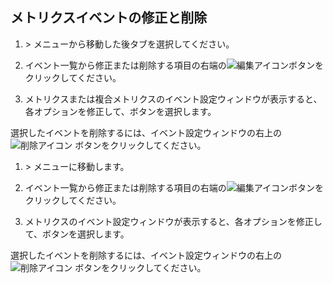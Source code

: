 ## メトリクスイベントの修正と削除

<Xclude product="npm">

1. <Cmdname sid="event_statistic" className="uitext" /> &gt; <Cmdname sid="event_setting" className="uitext" />メニューから移動した後<Cmdname sid="metrics" className="uitext" />タブを選択してください。

2. イベント一覧から修正または削除する項目の右端の![編集アイコン](/img/ico-edit.svg)ボタンをクリックしてください。

3. メトリクスまたは複合メトリクスのイベント設定ウィンドウが表示すると、各オプションを修正して、<Cmdname sid="save" className="uitext" />ボタンを選択します。

  選択したイベントを削除するには、イベント設定ウィンドウの右上の![削除アイコン](/img/ico-trash.svg) <Cmdname sid="delete" className="uitext" />ボタンをクリックしてください。

</Xclude>

<InDoc product="npm">

1. <Cmdname sid="event_statistic" className="uitext" /> &gt; <Cmdname sid="event_setting" className="uitext" />メニューに移動します。

2. イベント一覧から修正または削除する項目の右端の![編集アイコン](/img/ico-edit.svg)ボタンをクリックしてください。

3. メトリクスのイベント設定ウィンドウが表示すると、各オプションを修正して、<Cmdname sid="save" className="uitext" />ボタンを選択します。

  選択したイベントを削除するには、イベント設定ウィンドウの右上の![削除アイコン](/img/ico-trash.svg) <Cmdname sid="delete" className="uitext" />ボタンをクリックしてください。

</InDoc>
